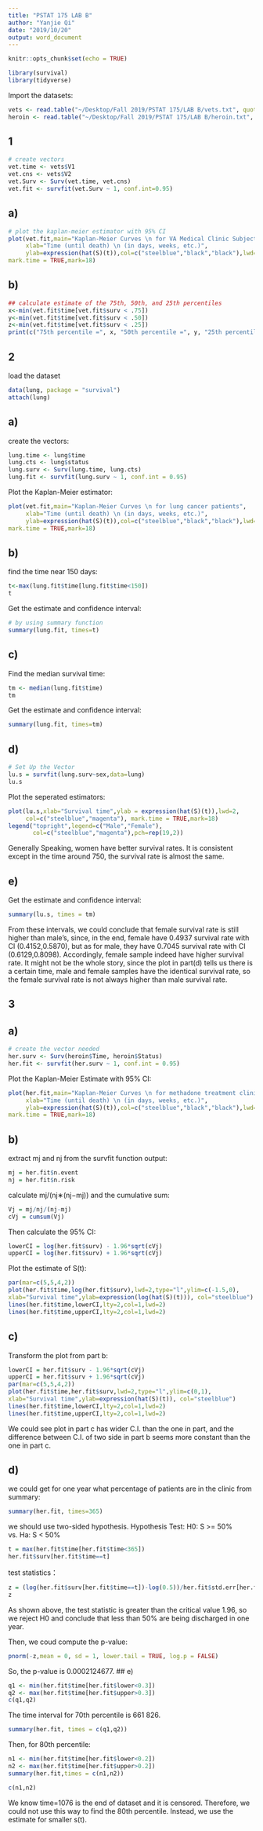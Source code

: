 ```yaml
---
title: "PSTAT 175 LAB B"
author: "Yanjie Qi"
date: "2019/10/20"
output: word_document
---
```


```r
knitr::opts_chunk$set(echo = TRUE)
```

```r
library(survival)
library(tidyverse)
```

Import the datasets:
```r
vets <- read.table("~/Desktop/Fall 2019/PSTAT 175/LAB B/vets.txt", quote="\"", comment.char="")
heroin <- read.table("~/Desktop/Fall 2019/PSTAT 175/LAB B/heroin.txt", quote="\"", comment.char="")
```

## 1
```r
# create vectors
vet.time <- vets$V1
vet.cns <- vets$V2
vet.Surv <- Surv(vet.time, vet.cns)
vet.fit <- survfit(vet.Surv ~ 1, conf.int=0.95)
```
## a)
```r
# plot the kaplan-meier estimator with 95% CI
plot(vet.fit,main="Kaplan-Meier Curves \n for VA Medical Clinic Subjects",
     xlab="Time (until death) \n (in days, weeks, etc.)",
     ylab=expression(hat(S)(t)),col=c("steelblue","black","black"),lwd=2,
mark.time = TRUE,mark=18)
```

## b)
```r
## calculate estimate of the 75th, 50th, and 25th percentiles
x<-min(vet.fit$time[vet.fit$surv < .75])
y<-min(vet.fit$time[vet.fit$surv < .50])
z<-min(vet.fit$time[vet.fit$surv < .25])
print(c("75th percentile =", x, "50th percentile =", y, "25th percentile =", z))
```

## 2
load the dataset
```r
data(lung, package = "survival")
attach(lung)
```

## a)
create the vectors:
```r
lung.time <- lung$time
lung.cts <- lung$status
lung.surv <- Surv(lung.time, lung.cts)
lung.fit <- survfit(lung.surv ~ 1, conf.int = 0.95)
```
Plot the Kaplan-Meier estimator:
```r
plot(vet.fit,main="Kaplan-Meier Curves \n for lung cancer patients",
     xlab="Time (until death) \n (in days, weeks, etc.)",
     ylab=expression(hat(S)(t)),col=c("steelblue","black","black"),lwd=2,
mark.time = TRUE,mark=18)
```

## b)
find the time near 150 days:
```r
t<-max(lung.fit$time[lung.fit$time<150])
t
```
Get the estimate and confidence interval:
```r
# by using summary function
summary(lung.fit, times=t)
```

## c)
Find the median survival time:
```r
tm <- median(lung.fit$time)
tm
```
Get the estimate and confidence interval:
```r
summary(lung.fit, times=tm)
```

## d)
```r
# Set Up the Vector
lu.s = survfit(lung.surv~sex,data=lung)
lu.s
```
Plot the seperated estimators:
```r
plot(lu.s,xlab="Survival time",ylab = expression(hat(S)(t)),lwd=2,
     col=c("steelblue","magenta"), mark.time = TRUE,mark=18)
legend("topright",legend=c("Male","Female"),
       col=c("steelblue","magenta"),pch=rep(19,2))
```
Generally Speaking, women have better survival rates. It is consistent except in the time around 750, the survival rate is almost the same.

## e)
Get the estimate and confidence interval:
```r
summary(lu.s, times = tm)
```
From these intervals, we could conclude that female survival rate is still higher than male's, since, in the end, female have 0.4937 survival rate with CI (0.4152,0.5870), but as for male, they have 0.7045 survival rate with CI (0.6129,0.8098). Accordingly, female sample indeed have higher survival rate. It might not be the whole story, since the plot in part(d) tells us there is a certain time, male and female samples have the identical survival rate, so the female survival rate is not always higher than male survival rate.

## 3
## a)
```r
# create the vector needed
her.surv <- Surv(heroin$Time, heroin$Status)
her.fit <- survfit(her.surv ~ 1, conf.int = 0.95)
```
Plot the Kaplan-Meier Estimate with 95% CI:
```r
plot(her.fit,main="Kaplan-Meier Curves \n for methadone treatment clinics patients",
     xlab="Time (until death) \n (in days, weeks, etc.)",
     ylab=expression(hat(S)(t)),col=c("steelblue","black","black"),lwd=2,
mark.time = TRUE,mark=18)
```

## b)
extract mj and nj from the survfit function output:
```r
mj = her.fit$n.event
nj = her.fit$n.risk
```
calculate mj/(nj∗(nj−mj)) and the cumulative sum:
```r
Vj = mj/nj/(nj-mj)
cVj = cumsum(Vj)
```
Then calculate the 95% CI:
```r
lowerCI = log(her.fit$surv) - 1.96*sqrt(cVj)
upperCI = log(her.fit$surv) + 1.96*sqrt(cVj)
```
Plot the estimate of S(t):
```r
par(mar=c(5,5,4,2))
plot(her.fit$time,log(her.fit$surv),lwd=2,type="l",ylim=c(-1.5,0),
xlab="Survival time",ylab=expression(log(hat(S)(t))), col="steelblue")
lines(her.fit$time,lowerCI,lty=2,col=1,lwd=2)
lines(her.fit$time,upperCI,lty=2,col=1,lwd=2)
```

## c)
Transform the plot from part b:
```r
lowerCI = her.fit$surv - 1.96*sqrt(cVj)
upperCI = her.fit$surv + 1.96*sqrt(cVj)
par(mar=c(5,5,4,2))
plot(her.fit$time,her.fit$surv,lwd=2,type="l",ylim=c(0,1),
xlab="Survival time",ylab=expression(hat(S)(t)), col="steelblue")
lines(her.fit$time,lowerCI,lty=2,col=1,lwd=2)
lines(her.fit$time,upperCI,lty=2,col=1,lwd=2)
```
We could see plot in part c has wider C.I. than the one in part, and the difference between C.I. of two side in part b seems more constant than the one in part c.

## d)
we could get for one year what percentage of patients are in the clinic from summary:
```r
summary(her.fit, times=365)
```
we should use two-sided hypothesis.
Hypothesis Test:
H0: S >= 50% vs. Ha: S < 50%
```r
t = max(her.fit$time[her.fit$time<365])
her.fit$surv[her.fit$time==t]
```
test statistics：
```r
z = (log(her.fit$surv[her.fit$time==t])-log(0.5))/her.fit$std.err[her.fit$time==t]
z
```
As shown above, the test statistic is greater than the critical value 1.96, so we reject H0 and conclude that less than 50% are being
discharged in one year.

Then, we coud compute the p-value:
```r
pnorm(-z,mean = 0, sd = 1, lower.tail = TRUE, log.p = FALSE)
```
So, the p-value is 0.0002124677.
## e)
```r
q1 <- min(her.fit$time[her.fit$lower<0.3]) 
q2 <- max(her.fit$time[her.fit$upper>0.3]) 
c(q1,q2)
```
The time interval for 70th percentile is 661 826.
```r
summary(her.fit, times = c(q1,q2))
```
Then, for 80th percentile:
```r
n1 <- min(her.fit$time[her.fit$lower<0.2]) 
n2 <- max(her.fit$time[her.fit$upper>0.2]) 
summary(her.fit,times = c(n1,n2))
```
```r
c(n1,n2)
```
We know time=1076 is the end of dataset and it is censored. Therefore, we could not use this way to find the 80th percentile. 
Instead, we use the estimate for smaller s(t).